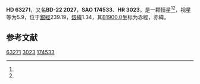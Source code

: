 {{Starbox begin
| name = HD 63271
}}
{{Starbox observe
| epoch = [[J2000.0|J2000.0]]
| constell = {{星座名待查}}<ref name=SIMBAD>{{cite web
 | url=http://simbad.u-strasbg.fr/simbad/sim-id?Ident=HR+3023
 | title=Pulsating variable Star
 | publisher=Centre de Données astronomiques de Strasbourg
 | work=SIMBAD
 | accessdate=2012-07-13
 | archive-date=2016-03-17
 | archive-url=https://web.archive.org/web/20160317151414/http://simbad.u-strasbg.fr/simbad/sim-id?Ident=HR+3023
 | dead-url=no
 }}</ref><ref name=DATA>{{cite web
 | url=http://vizier.u-strasbg.fr/viz-bin/VizieR-5?-out.add=.&-source=5050&-corr=PK=HR&-out.max=9999&HR=3023
 | title=VizieR Detailed Page
 | accessdate=2012-07-13
 | archive-date=2019-02-16
 | archive-url=https://web.archive.org/web/20190216115359/http://vizier.u-strasbg.fr/viz-bin/VizieR-5?-out.add=.&-source=5050&-corr=PK=HR&-out.max=9999&HR=3023
 | dead-url=no
 }}</ref>
| 星官 = 
| ra = {{RA|7|47|12.5}}<ref name=SIMBAD /><ref name=DATA />
| dec = {{DEC|-22|31|11}}<ref name=SIMBAD /><ref name=DATA />
| appmag_v = 5.9<ref name=SIMBAD /><ref name=DATA />
}}
{{Starbox character
| class = B2IV-V<ref name=SIMBAD /><ref name=DATA />
| b-v = -0.19<ref name=SIMBAD /><ref name=DATA />
| u-b = -0.81<ref name=SIMBAD /><ref name=DATA />
| r-i = <ref name=SIMBAD /><ref name=DATA />
| variable = 
}}
{{Starbox astrometry
| radial_v = -0.81
| prop_mo_ra = 7
| parallax = 
| p_error = 
}}
{{Starbox catalog
| names =BD-22 2027，[[SAO星表|SAO]] 174533，[[HD星表|HD]] 63271，[[HR星表|HR]] 3023}}
{{Starbox reference |Simbad=HR+3023}}
{{Starbox end}}

'''HD 63271'''，又名'''BD-22 2027'''，'''SAO 174533'''、'''HR 3023'''，是一颗恒星<ref name=SIMBAD /><ref name=DATA />，视星等为5.9，位于[[銀道座標系|銀經]]239.19，[[銀道座標系|銀緯]]1.34，其[[B1900.0|B1900.0]]坐标为赤經{{RA|7|42|54.6}}，赤緯{{DEC|-22|1.34|24}}。

== 参考文献 ==
{{reflist}}

{{star-stub}}

[[Category:HD和HDE天體|63271]]
[[Category:HR天體|3023]]
[[Category:SAO天體|174533]]